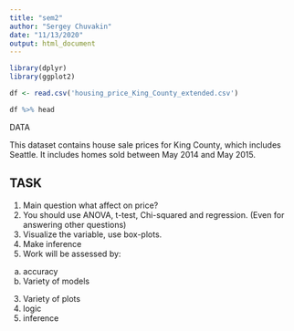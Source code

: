 ```yaml
---
title: "sem2"
author: "Sergey Chuvakin"
date: "11/13/2020"
output: html_document
---
```


```r
library(dplyr)
library(ggplot2)

df <- read.csv('housing_price_King_County_extended.csv')
```

```r
df %>% head
```
DATA

This dataset contains house sale prices for King County, which includes Seattle. It includes homes sold between May 2014 and May 2015.


## TASK

1) Main question what affect on price?
2) You should use ANOVA, t-test, Chi-squared and regression. (Even for answering other questions)
3) Visualize the variable, use box-plots.
4) Make inference 
5) Work will be assessed by:
  a) accuracy
  b) Variety of models
  3) Variety of plots
  4) logic 
  5) inference

